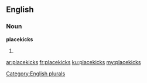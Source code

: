 ==English==

===Noun===
'''placekicks'''

# {{plural of|[[placekick]]}}

[[Category:English plurals]]

[[ar:placekicks]]
[[fr:placekicks]]
[[ku:placekicks]]
[[my:placekicks]]